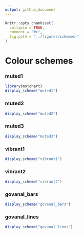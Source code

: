 ```yaml
---
output: github_document
---
```


<!-- schemes.md is generated from schemes.Rmd. Please edit that file -->

```r
knitr::opts_chunk$set(
  collapse = TRUE,
  comment = "#>",
  fig.path = "../figures/schemes-"
)
```

# Colour schemes

### muted1

```r
library(mojchart)
display_scheme("muted1")
```

### muted2

```r
display_scheme("muted2")

```

### muted3

```r
display_scheme("muted3")

```

### vibrant1

```r
display_scheme("vibrant1")
```

### vibrant2

```r
display_scheme("vibrant2")
```

### govanal_bars
```r
display_scheme("govanal_bars")
```

### govanal_lines
```r
display_scheme("govanal_lines")
```
